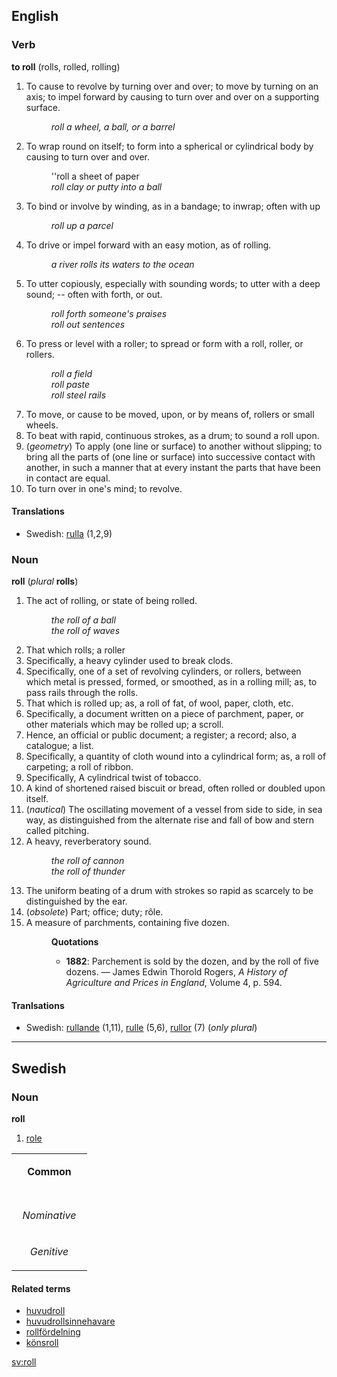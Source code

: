 ==English==
===Verb===
'''to roll''' (rolls, rolled, rolling)

# To cause to revolve by turning over and over; to move by turning on an axis; to impel forward by causing to turn over and over on a supporting surface.
#:''roll a wheel, a ball, or a barrel''
# To wrap round on itself; to form into a spherical or cylindrical body by causing to turn over and over.
#:''roll a sheet of paper
#:''roll clay or putty into a ball''
# To bind or involve by winding, as in a bandage; to inwrap; often with up
#:''roll up a parcel''
# To drive or impel forward with an easy motion, as of rolling.
#:''a river rolls its waters to the ocean''
# To utter copiously, especially with sounding words; to utter with a deep sound; -- often with forth, or out.
#:''roll forth someone's praises''
#:''roll out sentences''
# To press or level with a roller; to spread or form with a roll, roller, or rollers.
#:''roll a field''
#:''roll paste''
#:''roll steel rails''
# To move, or cause to be moved, upon, or by means of, rollers or small wheels.
# To beat with rapid, continuous strokes, as a drum; to sound a roll upon.
#(''geometry'') To apply (one line or surface) to another without slipping; to bring all the parts of (one line or surface) into successive contact with another, in such a manner that at every instant the parts that have been in contact are equal.
# To turn over in one's mind; to revolve.

====Translations====
*Swedish: [[rulla]] (1,2,9)

===Noun===
'''roll''' (''plural'' '''rolls''')
# The act of rolling, or state of being rolled.
#:''the roll of a ball''
#:''the roll of waves''
#That which rolls; a roller
#Specifically, a heavy cylinder used to break clods.
#Specifically, one of a set of revolving cylinders, or rollers, between which metal is pressed, formed, or smoothed, as in a rolling mill; as, to pass rails through the rolls.
#That which is rolled up; as, a roll of fat, of wool, paper, cloth, etc.
#Specifically, a document written on a piece of parchment, paper, or other materials which may be rolled up; a scroll.
#Hence, an official or public document; a register; a record; also, a catalogue; a list.
#Specifically, a quantity of cloth wound into a cylindrical form; as, a roll of carpeting; a roll of ribbon. 
#Specifically, A cylindrical twist of tobacco.
#A kind of shortened raised biscuit or bread, often rolled or doubled upon itself.
#(''nautical'') The oscillating movement of a vessel from side to side, in sea way, as distinguished from the alternate rise and fall of bow and stern called pitching.
#A heavy, reverberatory sound.
#:''the roll of cannon''
#:''the roll of thunder''
#The uniform beating of a drum with strokes so rapid as scarcely to be distinguished by the ear.
#(''obsolete'') Part; office; duty; rôle.
#A measure of parchments, containing five dozen.
#:'''Quotations'''
#:*'''1882''': Parchement is sold by the dozen, and by the roll of five dozens. &mdash; James Edwin Thorold Rogers, ''A History of Agriculture and Prices in England'', Volume 4, p. 594.

====Tranlsations====
*Swedish: [[rullande]] (1,11), [[rulle]] (5,6), [[rullor]] (7) (''only plural'')
----
==Swedish==
===Noun===
'''roll'''

#[[role]]

{| border=1 cellspacing=0
| bgcolor="#FFFFF0" colspan=5 align=center | '''Common'''
|-
|- bgcolor="#FFFFF0" align=center
! rowspan=2 | 
| colspan=2 width=105| Singular 
| colspan=2 | Plural
|- bgcolor="#FFFFF0" align=center
| width=105 | ''Indefinite'' 
| width=105 | ''Definite'' 
| width=105 |  ''Indefinite'' 
|  width=105 | ''Definite''
|- align=center
| width=105 bgcolor="#FFFFF0" | ''Nominative'' 
| [[roll]]
| [[rollen]]
| [[roller]]
| [[rollerna]]
|- align=center
| width=105 bgcolor="#FFFFF0" | ''Genitive'' 
| [[rolls]]
| [[rollens]]
| [[rollers]]
| [[rollernas]]
|}

====Related terms====
*[[huvudroll]]
*[[huvudrollsinnehavare]]
*[[rollfördelning]]
*[[könsroll]]

[[sv:roll]]